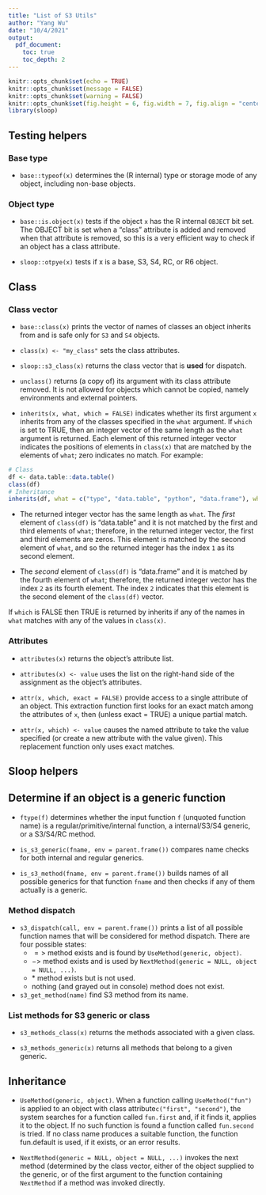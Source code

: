 ```yaml
---
title: "List of S3 Utils"
author: "Yang Wu"
date: "10/4/2021"
output:
  pdf_document:
    toc: true
    toc_depth: 2
---
```


```r
knitr::opts_chunk$set(echo = TRUE)
knitr::opts_chunk$set(message = FALSE)
knitr::opts_chunk$set(warning = FALSE)
knitr::opts_chunk$set(fig.height = 6, fig.width = 7, fig.align = "center")
library(sloop)
```

## Testing helpers

### Base type

* `base::typeof(x)` determines the (R internal) type or storage mode of any object, including non-base objects.

### Object type

* `base::is.object(x)` tests if the object `x` has the R internal `OBJECT` bit set. The OBJECT bit is set when a "class" attribute is added and removed when that attribute is removed, so this is a very efficient way to check if an object has a class attribute.

* `sloop::otpye(x)` tests if x is a base, S3, S4, RC, or R6 object.

## Class

### Class vector

* `base::class(x)` prints the vector of names of classes an object inherits from and is safe only for `S3` and `S4` objects.

* `class(x) <- "my_class"` sets the class attributes.

* `sloop::s3_class(x)` returns the class vector that is **used** for dispatch.

* `unclass()` returns (a copy of) its argument with its class attribute removed. It is not allowed for objects which cannot be copied, namely environments and external pointers.

* `inherits(x, what, which = FALSE)` indicates whether its first argument `x` inherits from any of the classes specified in the `what` argument. If `which` is set to TRUE, then an integer vector of the same length as the `what` argument is returned. Each element of this returned integer vector indicates the positions of elements in `class(x)` that are matched by the elements of `what`; zero indicates no match. For example:

```r
# Class
df <- data.table::data.table()
class(df)
# Inheritance
inherits(df, what = c("type", "data.table", "python", "data.frame"), which = TRUE)
```

* The returned integer vector has the same length as `what`. The *first* element of `class(df)` is "data.table" and it is not matched by the first and third elements of `what`; therefore, in the returned integer vector, the first and third elements are zeros. This element is matched by the second element of `what`, and so the returned integer has the index `1` as its second element. 

* The *second* element of `class(df)` is "data.frame" and it is matched by the fourth element of `what`; therefore, the returned integer vector has the index `2` as its fourth element. The index `2` indicates that this element is the second element of the `class(df)` vector.

If `which` is FALSE then TRUE is returned by inherits if any of the names in `what` matches with any of the values in `class(x)`.

### Attributes

* `attributes(x)` returns the object's attribute list.

* `attributes(x) <- value` uses the list on the right-hand side of the assignment as the object's attributes.

* `attr(x, which, exact = FALSE)` provide access to a single attribute of an object. This extraction function first looks for an exact match among the attributes of `x`, then (unless exact = TRUE) a unique partial match.

* `attr(x, which) <- value` causes the named attribute to take the value specified (or create a new attribute with the value given). This replacement function only uses exact matches.

## Sloop helpers

## Determine if an object is a generic function

* `ftype(f)` determines whether the input function `f` (unquoted function name) is a regular/primitive/internal function, a internal/S3/S4 generic, or a S3/S4/RC method.

* `is_s3_generic(fname, env = parent.frame())` compares name checks for both internal and regular generics.

* `is_s3_method(fname, env = parent.frame())` builds names of all possible generics for that function `fname` and then checks if any of them actually is a generic.

### Method dispatch

* `s3_dispatch(call, env = parent.frame())` prints a list of all possible function names that will be considered for method dispatch. There are four possible states:
  * $=>$ method exists and is found by `UseMethod(generic, object)`.
  * $->$ method exists and is used by `NextMethod(generic = NULL, object = NULL, ...)`.
  * $*$ method exists but is not used.
  * nothing (and grayed out in console) method does not exist.

* `s3_get_method(name)` find S3 method from its name.

### List methods for S3 generic or class

* `s3_methods_class(x)` returns the methods associated with a given class.

* `s3_methods_generic(x)` returns all methods that belong to a given generic. 

## Inheritance

* `UseMethod(generic, object)`. When a function calling `UseMethod("fun")` is applied to an object with class attribute`c("first", "second")`, the system searches for a function called `fun.first` and, if it finds it, applies it to the object. If no such function is found a function called `fun.second` is tried. If no class name produces a suitable function, the function fun.default is used, if it exists, or an error results.

* `NextMethod(generic = NULL, object = NULL, ...)` invokes the next method (determined by the class vector, either of the object supplied to the generic, or of the first argument to the function containing `NextMethod` if a method was invoked directly.
